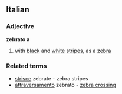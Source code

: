 ==Italian==
===Adjective===
'''zebrato a'''
# with [[black]] and [[white]] [[stripe]]s, as a [[zebra]]
===Related terms===
* [[strisce]] zebrate - zebra stripes
* [[attraversamento]] zebrato - [[zebra crossing]]